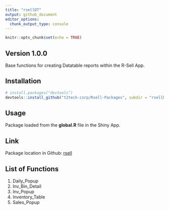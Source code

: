 ```yaml
---
title: "rsellDT"
output: github_document
editor_options: 
  chunk_output_type: console
---
```


```r
knitr::opts_chunk$set(echo = TRUE)
```

## Version 1.0.0

Base functions for creating Datatable reports within the R-Sell App.

## Installation

```r
# install.packages("devtools")
devtools::install_github("t2tech-corp/Rsell-Packages", subdir = "rsellDT")
```


## Usage

Package loaded from the **global.R** file in the Shiny App.

## Link

Package location in Github: [rsell](https://github.com/t2tech-corp/Rsell-Packages/tree/main/rsellDT)

## List of Functions

1. Daily_Popup
2. Inv_Bin_Detail
3. Inv_Popup
4. Inventory_Table
5. Sales_Popup
